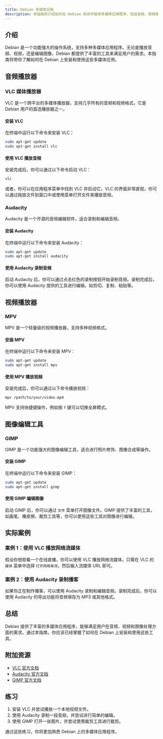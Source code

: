 ```yaml
---
title: Debian 多媒体应用
description: 本指南将介绍如何在 Debian 系统中使用多媒体应用程序，包括音频、视频播放器以及图像编辑工具。适合初学者快速上手。
---
```


## 介绍

Debian 是一个功能强大的操作系统，支持多种多媒体应用程序。无论是播放音频、视频，还是编辑图像，Debian 都提供了丰富的工具来满足用户的需求。本指南将带你了解如何在 Debian 上安装和使用这些多媒体应用。

## 音频播放器

### VLC 媒体播放器

VLC 是一个跨平台的多媒体播放器，支持几乎所有的音频和视频格式。它是 Debian 用户的首选播放器之一。

#### 安装 VLC

在终端中运行以下命令来安装 VLC：

```bash
sudo apt-get update
sudo apt-get install vlc
```

#### 使用 VLC 播放音频

安装完成后，你可以通过以下命令启动 VLC：

```bash
vlc
```

或者，你可以在应用程序菜单中找到 VLC 并启动它。VLC 的界面非常直观，你可以通过拖放文件到窗口中或使用菜单打开文件来播放音频。

### Audacity

Audacity 是一个开源的音频编辑软件，适合录制和编辑音频。

#### 安装 Audacity

在终端中运行以下命令来安装 Audacity：

```bash
sudo apt-get update
sudo apt-get install audacity
```

#### 使用 Audacity 录制音频

启动 Audacity 后，你可以通过点击红色的录制按钮开始录制音频。录制完成后，你可以使用 Audacity 提供的工具进行编辑，如剪切、复制、粘贴等。

## 视频播放器

### MPV

MPV 是一个轻量级的视频播放器，支持多种视频格式。

#### 安装 MPV

在终端中运行以下命令来安装 MPV：

```bash
sudo apt-get update
sudo apt-get install mpv
```

#### 使用 MPV 播放视频

安装完成后，你可以通过以下命令播放视频：

```bash
mpv /path/to/your/video.mp4
```

MPV 支持快捷键操作，例如按 `f` 键可以切换全屏模式。

## 图像编辑工具

### GIMP

GIMP 是一个功能强大的图像编辑工具，适合进行照片修饰、图像合成等操作。

#### 安装 GIMP

在终端中运行以下命令来安装 GIMP：

```bash
sudo apt-get update
sudo apt-get install gimp
```

#### 使用 GIMP 编辑图像

启动 GIMP 后，你可以通过 `文件` 菜单打开图像文件。GIMP 提供了丰富的工具，如画笔、橡皮擦、裁剪工具等，你可以使用这些工具对图像进行编辑。

## 实际案例

### 案例 1：使用 VLC 播放网络流媒体

假设你想观看一个在线直播，你可以使用 VLC 播放网络流媒体。只需在 VLC 的 `媒体` 菜单中选择 `打开网络串流`，然后输入流媒体 URL 即可。

### 案例 2：使用 Audacity 录制播客

如果你正在制作播客，可以使用 Audacity 录制和编辑音频。录制完成后，你可以使用 Audacity 的导出功能将音频保存为 MP3 或其他格式。

## 总结

Debian 提供了丰富的多媒体应用程序，能够满足用户在音频、视频和图像处理方面的需求。通过本指南，你应该已经掌握了如何在 Debian 上安装和使用这些工具。

## 附加资源

- [VLC 官方文档](https://www.videolan.org/vlc/)
- [Audacity 官方文档](https://manual.audacityteam.org/)
- [GIMP 官方文档](https://www.gimp.org/docs/)

## 练习

1. 安装 VLC 并尝试播放一个本地视频文件。
2. 使用 Audacity 录制一段音频，并尝试进行简单的编辑。
3. 使用 GIMP 打开一张图片，并尝试使用裁剪工具进行裁剪。

通过这些练习，你将更加熟悉 Debian 上的多媒体应用程序。
